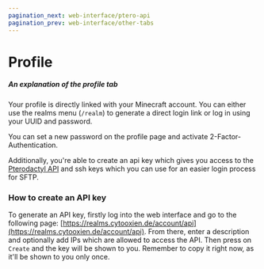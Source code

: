 ```yaml
---
pagination_next: web-interface/ptero-api
pagination_prev: web-interface/other-tabs
---
```


# Profile

##### An explanation of the profile tab

Your profile is directly linked with your Minecraft account. You can either use the realms menu (`/realm`) to generate a direct login link or log in using your UUID and password.

You can set a new password on the profile page and activate 2-Factor-Authentication.

Additionally, you're able to create an api key which gives you access to the [Pterodactyl API](./ptero-api) and ssh keys which you can use for an easier login process for SFTP.

### How to create an API key

To generate an API key, firstly log into the web interface and go to the following page: [https://realms.cytooxien.de/account/api](https://realms.cytooxien.de/account/api). From there, enter a description and optionally add IPs which are allowed to access the API. Then press on `Create` and the key will be shown to you. Remember to copy it right now, as it'll be shown to you only once.